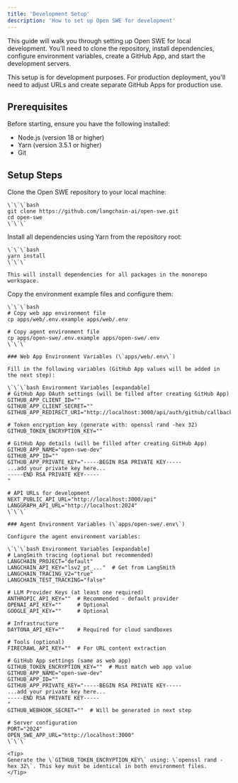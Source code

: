 ```yaml
---
title: 'Development Setup'
description: 'How to set up Open SWE for development'
---
```


This guide will walk you through setting up Open SWE for local development. You'll need to clone the repository, install dependencies, configure environment variables, create a GitHub App, and start the development servers.

<Note>
This setup is for development purposes. For production deployment, you'll need to adjust URLs and create separate GitHub Apps for production use.
</Note>

## Prerequisites

Before starting, ensure you have the following installed:
- Node.js (version 18 or higher)
- Yarn (version 3.5.1 or higher)
- Git

## Setup Steps

<Steps>
  <Step title="Clone the Repository">
    Clone the Open SWE repository to your local machine:

    \`\`\`bash
    git clone https://github.com/langchain-ai/open-swe.git
    cd open-swe
    \`\`\`
  </Step>

  <Step title="Install Dependencies">
    Install all dependencies using Yarn from the repository root:

    \`\`\`bash
    yarn install
    \`\`\`

    This will install dependencies for all packages in the monorepo workspace.
  </Step>

  <Step title="Set Up Environment Files">
    Copy the environment example files and configure them:

    \`\`\`bash
    # Copy web app environment file
    cp apps/web/.env.example apps/web/.env
    
    # Copy agent environment file
    cp apps/open-swe/.env.example apps/open-swe/.env
    \`\`\`

    ### Web App Environment Variables (\`apps/web/.env\`)

    Fill in the following variables (GitHub App values will be added in the next step):

    \`\`\`bash Environment Variables [expandable]
    # GitHub App OAuth settings (will be filled after creating GitHub App)
    GITHUB_APP_CLIENT_ID=""
    GITHUB_APP_CLIENT_SECRET=""
    GITHUB_APP_REDIRECT_URI="http://localhost:3000/api/auth/github/callback"
    
    # Token encryption key (generate with: openssl rand -hex 32)
    GITHUB_TOKEN_ENCRYPTION_KEY=""
    
    # GitHub App details (will be filled after creating GitHub App)
    GITHUB_APP_NAME="open-swe-dev"
    GITHUB_APP_ID=""
    GITHUB_APP_PRIVATE_KEY="-----BEGIN RSA PRIVATE KEY-----
    ...add your private key here...
    -----END RSA PRIVATE KEY-----
    "
    
    # API URLs for development
    NEXT_PUBLIC_API_URL="http://localhost:3000/api"
    LANGGRAPH_API_URL="http://localhost:2024"
    \`\`\`

    ### Agent Environment Variables (\`apps/open-swe/.env\`)

    Configure the agent environment variables:

    \`\`\`bash Environment Variables [expandable]
    # LangSmith tracing (optional but recommended)
    LANGCHAIN_PROJECT="default"
    LANGCHAIN_API_KEY="lsv2_pt_..."  # Get from LangSmith
    LANGCHAIN_TRACING_V2="true"
    LANGCHAIN_TEST_TRACKING="false"
    
    # LLM Provider Keys (at least one required)
    ANTHROPIC_API_KEY=""  # Recommended - default provider
    OPENAI_API_KEY=""     # Optional
    GOOGLE_API_KEY=""     # Optional
    
    # Infrastructure
    DAYTONA_API_KEY=""    # Required for cloud sandboxes
    
    # Tools (optional)
    FIRECRAWL_API_KEY=""  # For URL content extraction
    
    # GitHub App settings (same as web app)
    GITHUB_TOKEN_ENCRYPTION_KEY=""  # Must match web app value
    GITHUB_APP_NAME="open-swe-dev"
    GITHUB_APP_ID=""
    GITHUB_APP_PRIVATE_KEY="-----BEGIN RSA PRIVATE KEY-----
    ...add your private key here...
    -----END RSA PRIVATE KEY-----
    "
    GITHUB_WEBHOOK_SECRET=""  # Will be generated in next step
    
    # Server configuration
    PORT="2024"
    OPEN_SWE_APP_URL="http://localhost:3000"
    \`\`\`

    <Tip>
    Generate the \`GITHUB_TOKEN_ENCRYPTION_KEY\` using: \`openssl rand -hex 32\`. This key must be identical in both environment files.
    </Tip>
  </Step>
